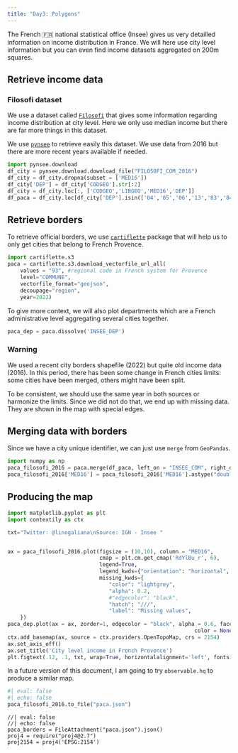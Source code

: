 ```yaml
---
title: "Day3: Polygons"
---
```


The French 🇫🇷 national statistical office (Insee) gives us very 
detailled information on income distribution in France. 
We will here use city level information but you can even
find income datasets aggregated on 200m squares.  

## Retrieve income data


::: {.cell .markdown}
```{=html}
<div class="alert alert-info" role="alert">
<h3 class="alert-heading"><i class="fa-solid fa-comment"></i> Filosofi dataset</h3>
```
We use a dataset called [`Filosofi`](https://www.insee.fr/fr/metadonnees/source/serie/s1172) that
gives some information regarding income distribution
at city level. Here we only use median income but there are far more
things in this dataset. 
</div>
:::

We use [`pynsee`](https://github.com/InseeFrLab/pynsee) to retrieve easily this dataset.
We use data from 2016 but there are more recent years available if needed.  

```python
import pynsee.download
df_city = pynsee.download.download_file("FILOSOFI_COM_2016")
df_city = df_city.dropna(subset = ['MED16'])
df_city['DEP'] = df_city['CODGEO'].str[:2]
df_city = df_city.loc[:, ['CODGEO','LIBGEO','MED16','DEP']]
df_paca = df_city.loc[df_city['DEP'].isin(['04','05','06','13','83','84'])]
```

## Retrieve borders

To retrieve official borders, we
use [`cartiflette`](https://github.com/InseeFrLab/pynsee) 
package that will help us to only get 
cities that belong to French Provence. 

```python
import cartiflette.s3
paca = cartiflette.s3.download_vectorfile_url_all(
    values = "93", #regional code in French system for Provence
    level="COMMUNE",
    vectorfile_format="geojson",
    decoupage="region",
    year=2022)
```

To give more context, we will also plot departments
which are a French administrative level aggregating
several cities together. 

```python
paca_dep = paca.dissolve('INSEE_DEP')
```

::: {.cell .markdown}
```{=html}
<div class="alert alert-warning" role="alert">
<h3 class="alert-heading"><i class="fa-solid fa-comment"></i> Warning</h3>
```
We used a recent city borders shapefile (2022) but quite old
income data (2016). In this period, there has been some
change in French cities limits: some cities
have been merged, others might have been split.

To be consistent, we should use the same year in both 
sources or harmonize the limits. 
Since we did not do that, we end up with missing data. 
They are shown in the map with special edges. 
</div>
:::

## Merging data with borders

Since we have a city unique identifier, we can just
use `merge` from `GeoPandas`. 

```python
import numpy as np
paca_filosofi_2016 = paca.merge(df_paca, left_on = "INSEE_COM", right_on = "CODGEO", how = "left")
paca_filosofi_2016['MED16'] = paca_filosofi_2016['MED16'].astype("double").div(1000)
```

## Producing the map

```python
import matplotlib.pyplot as plt
import contextily as ctx

txt="Twitter: @linogaliana\nSource: IGN - Insee "


ax = paca_filosofi_2016.plot(figsize = (10,10), column = "MED16",
                             cmap = plt.cm.get_cmap('RdYlBu_r', 6),
                             legend=True,
                             legend_kwds={"orientation": "horizontal", "pad": 0.01,  "label": 'Median income (k€)'},
                             missing_kwds={
                                "color": "lightgrey",
                                "alpha": 0.2,
                                #"edgecolor": "black",
                                "hatch": "///",
                                "label": "Missing values",
    })
paca_dep.plot(ax = ax, zorder=1, edgecolor = "black", alpha = 0.6, facecolor="none",
                                                           color = None)
ctx.add_basemap(ax, source = ctx.providers.OpenTopoMap, crs = 2154)
ax.set_axis_off()
ax.set_title('City level income in French Provence')
plt.figtext(.12, .1, txt, wrap=True, horizontalalignment='left', fontsize=8)
```

In a future version of this document, I am going to try `observable.hq` 
to produce a similar map. 

```python
#| eval: false
#| echo: false
paca_filosofi_2016.to_file("paca.json")
```

```ojs
//| eval: false
//| echo: false
paca_borders = FileAttachment("paca.json").json()
proj4 = require("proj4@2.7")
proj2154 = proj4('EPSG:2154')
```

